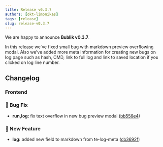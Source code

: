 ```yaml
---
title: Release v0.3.7
authors: [okt-limonikas]
tags: [release]
slug: release-v0.3.7
---
```


We are happy to announce **Bublik v0.3.7**.

In this release we've fixed small bug with markdown preview overflowing modal.
Also we've added more meta information for creating new bugs on log page such as hash, CMD, link to full log and link to saved location if you clicked on log line number.

<!--truncate-->

## Changelog

### Frontend

### 🐛 Bug Fix

- **run,log:** fix text overflow in new bug preview modal ([bb556e4](https://github.com/ts-factory/bublik-ui/commit/bb556e4284dad76f006a631dd64195d1eeb18b47))

### 🚀 New Feature

- **log:** added new field to markdown from te-log-meta ([cb3692f](https://github.com/ts-factory/bublik-ui/commit/cb3692f3c72f148540623f9bc176c0d9dc28fa14))
